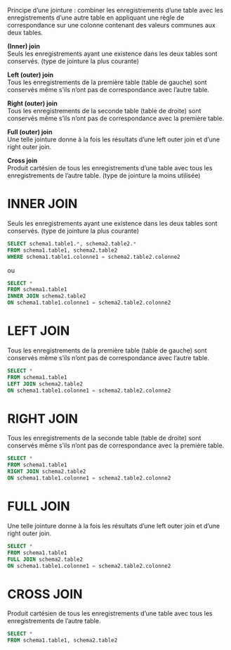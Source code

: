 Principe d’une jointure : combiner les enregistrements d’une table avec les enregistrements d’une autre table en appliquant une règle de correspondance sur une colonne contenant des valeurs communes aux deux tables.

**(Inner) join**<br>
Seuls les enregistrements ayant une existence dans les deux tables sont conservés.
(type de jointure la plus courante)

**Left (outer) join**<br>
Tous les enregistrements de la première table (table de gauche) sont conservés même s’ils n’ont pas de correspondance avec l’autre table.

**Right (outer) join**<br>
Tous les enregistrements de la seconde table (table de droite) sont conservés même s’ils n’ont pas de correspondance avec la première table.

**Full (outer) join**<br>
Une telle jointure donne à la fois les résultats d’une left outer join et d’une right outer join.

**Cross join**<br>
Produit cartésien de tous les enregistrements d’une table avec tous les enregistrements de l’autre table.
(type de jointure la moins utilisée)


# INNER JOIN
Seuls les enregistrements ayant une existence dans les deux tables sont conservés.
(type de jointure la plus courante)

``` .sql
SELECT schema1.table1.*, schema2.table2.*
FROM schema1.table1, schema2.table2
WHERE schema1.table1.colonne1 = schema2.table2.colonne2
```

ou

``` .sql
SELECT *
FROM schema1.table1
INNER JOIN schema2.table2
ON schema1.table1.colonne1 = schema2.table2.colonne2
```


# LEFT JOIN
Tous les enregistrements de la première table (table de gauche) sont conservés même s’ils n’ont pas de correspondance avec l’autre table.


``` .sql
SELECT *
FROM schema1.table1
LEFT JOIN schema2.table2
ON schema1.table1.colonne1 = schema2.table2.colonne2
```


# RIGHT JOIN
Tous les enregistrements de la seconde table (table de droite) sont conservés même s’ils n’ont pas de correspondance avec la première table.

``` .sql
SELECT *
FROM schema1.table1
RIGHT JOIN schema2.table2
ON schema1.table1.colonne1 = schema2.table2.colonne2
```


# FULL JOIN
Une telle jointure donne à la fois les résultats d’une left outer join et d’une right outer join.

``` .sql
SELECT *
FROM schema1.table1
FULL JOIN schema2.table2
ON schema1.table1.colonne1 = schema2.table2.colonne2
```


# CROSS JOIN
Produit cartésien de tous les enregistrements d’une table avec tous les enregistrements de l’autre table.

``` .sql
SELECT *
FROM schema1.table1, schema2.table2
```

